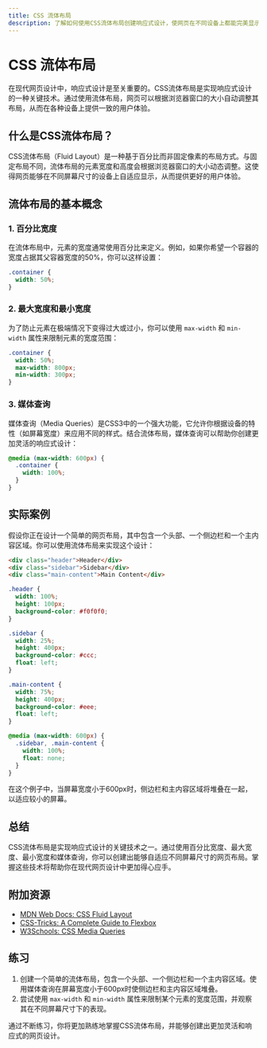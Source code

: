 ```yaml
---
title: CSS 流体布局
description: 了解如何使用CSS流体布局创建响应式设计，使网页在不同设备上都能完美显示。
---
```


# CSS 流体布局

在现代网页设计中，响应式设计是至关重要的。CSS流体布局是实现响应式设计的一种关键技术。通过使用流体布局，网页可以根据浏览器窗口的大小自动调整其布局，从而在各种设备上提供一致的用户体验。

## 什么是CSS流体布局？

CSS流体布局（Fluid Layout）是一种基于百分比而非固定像素的布局方式。与固定布局不同，流体布局的元素宽度和高度会根据浏览器窗口的大小动态调整。这使得网页能够在不同屏幕尺寸的设备上自适应显示，从而提供更好的用户体验。

## 流体布局的基本概念

### 1. 百分比宽度

在流体布局中，元素的宽度通常使用百分比来定义。例如，如果你希望一个容器的宽度占据其父容器宽度的50%，你可以这样设置：

```css
.container {
  width: 50%;
}
```

### 2. 最大宽度和最小宽度

为了防止元素在极端情况下变得过大或过小，你可以使用 `max-width` 和 `min-width` 属性来限制元素的宽度范围：

```css
.container {
  width: 50%;
  max-width: 800px;
  min-width: 300px;
}
```

### 3. 媒体查询

媒体查询（Media Queries）是CSS3中的一个强大功能，它允许你根据设备的特性（如屏幕宽度）来应用不同的样式。结合流体布局，媒体查询可以帮助你创建更加灵活的响应式设计：

```css
@media (max-width: 600px) {
  .container {
    width: 100%;
  }
}
```

## 实际案例

假设你正在设计一个简单的网页布局，其中包含一个头部、一个侧边栏和一个主内容区域。你可以使用流体布局来实现这个设计：

```html
<div class="header">Header</div>
<div class="sidebar">Sidebar</div>
<div class="main-content">Main Content</div>
```

```css
.header {
  width: 100%;
  height: 100px;
  background-color: #f0f0f0;
}

.sidebar {
  width: 25%;
  height: 400px;
  background-color: #ccc;
  float: left;
}

.main-content {
  width: 75%;
  height: 400px;
  background-color: #eee;
  float: left;
}

@media (max-width: 600px) {
  .sidebar, .main-content {
    width: 100%;
    float: none;
  }
}
```

在这个例子中，当屏幕宽度小于600px时，侧边栏和主内容区域将堆叠在一起，以适应较小的屏幕。

## 总结

CSS流体布局是实现响应式设计的关键技术之一。通过使用百分比宽度、最大宽度、最小宽度和媒体查询，你可以创建出能够自适应不同屏幕尺寸的网页布局。掌握这些技术将帮助你在现代网页设计中更加得心应手。

## 附加资源

- [MDN Web Docs: CSS Fluid Layout](https://developer.mozilla.org/en-US/docs/Web/CSS/CSS_Flexible_Box_Layout)
- [CSS-Tricks: A Complete Guide to Flexbox](https://css-tricks.com/snippets/css/a-guide-to-flexbox/)
- [W3Schools: CSS Media Queries](https://www.w3schools.com/css/css3_mediaqueries.asp)

## 练习

1. 创建一个简单的流体布局，包含一个头部、一个侧边栏和一个主内容区域。使用媒体查询在屏幕宽度小于600px时使侧边栏和主内容区域堆叠。
2. 尝试使用 `max-width` 和 `min-width` 属性来限制某个元素的宽度范围，并观察其在不同屏幕尺寸下的表现。

通过不断练习，你将更加熟练地掌握CSS流体布局，并能够创建出更加灵活和响应式的网页设计。